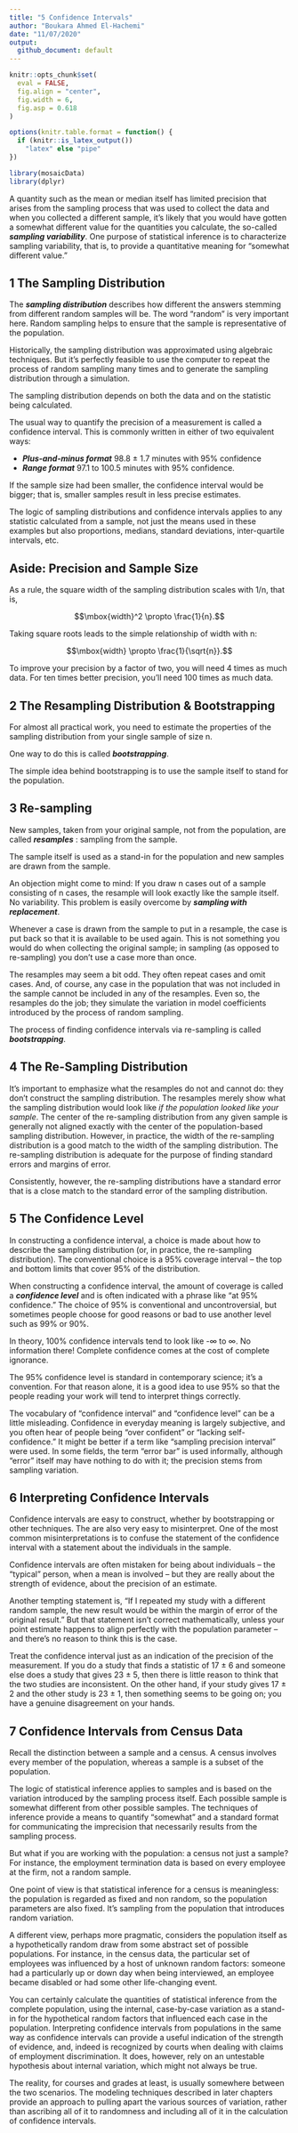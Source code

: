 ```yaml
---
title: "5 Confidence Intervals"
author: "Boukara Ahmed El-Hachemi"
date: "11/07/2020"
output: 
  github_document: default
---
```


```r
knitr::opts_chunk$set(
  eval = FALSE,
  fig.align = "center",
  fig.width = 6,
  fig.asp = 0.618
)

options(knitr.table.format = function() {
  if (knitr::is_latex_output()) 
    "latex" else "pipe"
})

library(mosaicData)
library(dplyr)
```

A quantity such as the mean or median itself has limited precision that arises from the sampling process that was used to collect the data and when you collected a different sample, it’s likely that you would have gotten a somewhat different value for the quantities you calculate, the so-called **_sampling variability_**. One purpose of statistical inference is to characterize sampling variability, that is, to provide a quantitative meaning for “somewhat different value.”  

## 1 The Sampling Distribution

The **_sampling distribution_** describes how different the answers stemming from different random samples will be. The word “random” is very important here. Random sampling helps to ensure that the sample is representative of the population.   

Historically, the sampling distribution was approximated using algebraic techniques. But it’s perfectly feasible to use the computer to repeat the process of random sampling many times and to generate the sampling distribution through a simulation.   

The sampling distribution depends on both the data and on the statistic being calculated.   

The usual way to quantify the precision of a measurement is called a confidence interval. This is commonly written in either of two equivalent ways:

* **_Plus-and-minus format_** 98.8 ± 1.7 minutes with 95% confidence
* **_Range format_** 97.1 to 100.5 minutes with 95% confidence.

If the sample size had been smaller, the confidence interval would be bigger; that is, smaller samples result in less precise estimates.   

The logic of sampling distributions and confidence intervals applies to any statistic calculated from a sample, not just the means used in these examples but also proportions, medians, standard deviations, inter-quartile intervals, etc.  

## Aside: Precision and Sample Size

As a rule, the square width of the sampling distribution scales with 1/n, that is,

$$\mbox{width}^2  \propto \frac{1}{n}.$$

Taking square roots leads to the simple relationship of width with n:  

$$\mbox{width}  \propto \frac{1}{\sqrt{n}}.$$

To improve your precision by a factor of two, you will need 4 times as much data. For ten times better precision, you’ll need 100 times as much data.  

## 2 The Resampling Distribution & Bootstrapping

For almost all practical work, you need to estimate the properties of the sampling distribution from your single sample of size n.  

One way to do this is called **_bootstrapping_**.   

The simple idea behind bootstrapping is to use the sample itself to stand for the population.  

## 3 Re-sampling  

New samples, taken from your original sample, not from the population, are called **_resamples_** : sampling from the sample.  

The sample itself is used as a stand-in for the population and new samples are drawn from the sample.  

An objection might come to mind: If you draw n cases out of a sample consisting of n cases, the resample will look exactly like the sample itself. No variability. This problem is easily overcome by **_sampling with replacement_**.  

Whenever a case is drawn from the sample to put in a resample, the case is put back so that it is available to be used again. This is not something you would do when collecting the original sample; in sampling (as opposed to re-sampling) you don’t use a case more than once.   

The resamples may seem a bit odd. They often repeat cases and omit cases. And, of course, any case in the population that was not included in the sample cannot be included in any of the resamples. Even so, the resamples do the job; they simulate the variation in model coefficients introduced by the process of random sampling.  

The process of finding confidence intervals via re-sampling is called **_bootstrapping_**.   

## 4 The Re-Sampling Distribution

It’s important to emphasize what the resamples do not and cannot do: they don’t construct the sampling distribution. The resamples merely show what the sampling distribution would look like _if the population looked like your sample_. The center of the re-sampling distribution from any given sample is generally not aligned exactly with the center of the population-based sampling distribution. However, in practice, the width of the re-sampling distribution is a good match to the width of the sampling distribution. The re-sampling distribution is adequate for the purpose of finding standard errors and margins of error.  

Consistently, however, the re-sampling distributions have a standard error that is a close match to the standard error of the sampling distribution.   

## 5 The Confidence Level

In constructing a confidence interval, a choice is made about how to describe the sampling distribution (or, in practice, the re-sampling distribution). The conventional choice is a 95% coverage interval – the top and bottom limits that cover 95% of the distribution.  

When constructing a confidence interval, the amount of coverage is called a **_confidence level_** and is often indicated with a phrase like “at 95% confidence.” The choice of 95% is conventional and uncontroversial, but sometimes people choose for good reasons or bad to use another level such as 99% or 90%.   

In theory, 100% confidence intervals tend to look like -∞ to ∞. No information there! Complete confidence comes at the cost of complete ignorance.   

The 95% confidence level is standard in contemporary science; it’s a convention. For that reason alone, it is a good idea to use 95% so that the people reading your work will tend to interpret things correctly.  

The vocabulary of “confidence interval” and “confidence level” can be a little misleading. Confidence in everyday meaning is largely subjective, and you often hear of people being “over confident” or “lacking self-confidence.” It might be better if a term like “sampling precision interval” were used. In some fields, the term “error bar” is used informally, although “error” itself may have nothing to do with it; the precision stems from sampling variation.  

## 6 Interpreting Confidence Intervals

Confidence intervals are easy to construct, whether by bootstrapping or other techniques. The are also very easy to misinterpret. One of the most common misinterpretations is to confuse the statement of the confidence interval with a statement about the individuals in the sample.  

Confidence intervals are often mistaken for being about individuals – the “typical” person, when a mean is involved – but they are really about the strength of evidence, about the precision of an estimate.  

Another tempting statement is, “If I repeated my study with a different random sample, the new result would be within the margin of error of the original result.” But that statement isn’t correct mathematically, unless your point estimate happens to align perfectly with the population parameter – and there’s no reason to think this is the case.  

Treat the confidence interval just as an indication of the precision of the measurement. If you do a study that finds a statistic of 17 ± 6 and someone else does a study that gives 23 ± 5, then there is little reason to think that the two studies are inconsistent. On the other hand, if your study gives 17 ± 2 and the other study is 23 ± 1, then something seems to be going on; you have a genuine disagreement on your hands.  

## 7 Confidence Intervals from Census Data  

Recall the distinction between a sample and a census. A census involves every member of the population, whereas a sample is a subset of the population.  

The logic of statistical inference applies to samples and is based on the variation introduced by the sampling process itself. Each possible sample is somewhat different from other possible samples. The techniques of inference provide a means to quantify “somewhat” and a standard format for communicating the imprecision that necessarily results from the sampling process.  

But what if you are working with the population: a census not just a sample? For instance, the employment termination data is based on every employee at the firm, not a random sample.  

One point of view is that statistical inference for a census is meaningless: the population is regarded as fixed and non random, so the population parameters are also fixed. It’s sampling from the population that introduces random variation.  

A different view, perhaps more pragmatic, considers the population itself as a hypothetically random draw from some abstract set of possible populations. For instance, in the census data, the particular set of employees was influenced by a host of unknown random factors: someone had a particularly up or down day when being interviewed, an employee became disabled or had some other life-changing event.   

You can certainly calculate the quantities of statistical inference from the complete population, using the internal, case-by-case variation as a stand-in for the hypothetical random factors that influenced each case in the population. Interpreting confidence intervals from populations in the same way as confidence intervals can provide a useful indication of the strength of evidence, and, indeed is recognized by courts when dealing with claims of employment discrimination. It does, however, rely on an untestable hypothesis about internal variation, which might not always be true.  

The reality, for courses and grades at least, is usually somewhere between the two scenarios. The modeling techniques described in later chapters provide an approach to pulling apart the various sources of variation, rather than ascribing all of it to randomness and including all of it in the calculation of confidence intervals.  